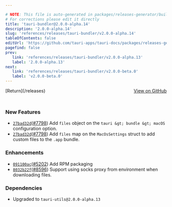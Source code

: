 ```yaml
---

# NOTE: This file is auto-generated in packages/releases-generator/build.ts
# For corrections please edit it directly
title: 'tauri-bundler@2.0.0-alpha.14'
description: '2.0.0-alpha.14'
slug: 'references/releases/tauri-bundler/v2.0.0-alpha.14'
tableOfContents: false
editUrl: 'https://github.com/tauri-apps/tauri-docs/packages/releases-generator/build.ts'
pagefind: false
prev:
   link: 'references/releases/tauri-bundler/v2.0.0-alpha.13'
   label: '2.0.0-alpha.13'
next:
   link: 'references/releases/tauri-bundler/v2.0.0-beta.0'
   label: 'v2.0.0-beta.0'
---
```


<div style="margin-bottom:3rem; display: flex; justify-content: space-between; align-items: center"><span>[Return](/releases)</span><span><a href="https://github.com/tauri-apps/tauri/releases/tag/tauri-bundler-v2.0.0-alpha.14">View on GitHub</a></span></div>

### New Features

- [`27bad32d`](https://www.github.com/tauri-apps/tauri/commit/27bad32d4d4acca8155b20225d529d540fb9aaf4)([#7798](https://www.github.com/tauri-apps/tauri/pull/7798)) Add `files` object on the `tauri &gt; bundle &gt; macOS` configuration option.
- [`27bad32d`](https://www.github.com/tauri-apps/tauri/commit/27bad32d4d4acca8155b20225d529d540fb9aaf4)([#7798](https://www.github.com/tauri-apps/tauri/pull/7798)) Add `files` map on the `MacOsSettings` struct to add custom files to the `.app` bundle.

### Enhancements

- [`091100ac`](https://www.github.com/tauri-apps/tauri/commit/091100acbb507b51de39fb1446f685926f888fd2)([#5202](https://www.github.com/tauri-apps/tauri/pull/5202)) Add RPM packaging
- [`8032b22f`](https://www.github.com/tauri-apps/tauri/commit/8032b22f2a5b866e4be8b9bd2165eedd09309e15)([#8596](https://www.github.com/tauri-apps/tauri/pull/8596)) Support using socks proxy from environment when downloading files.

### Dependencies

- Upgraded to `tauri-utils@2.0.0-alpha.13`

